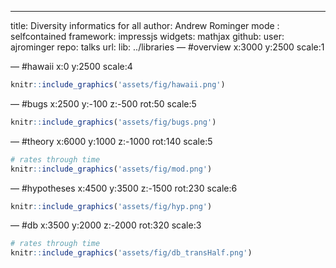 ---
title: Diversity informatics for all
author: Andrew Rominger
mode  : selfcontained
framework: impressjs
widgets: mathjax
github:
  user: ajrominger
  repo: talks 
url:
  lib: ../libraries
--- #overview x:3000 y:2500 scale:1

--- #hawaii x:0 y:2500 scale:4
```r
knitr::include_graphics('assets/fig/hawaii.png')
```

--- #bugs x:2500 y:-100 z:-500 rot:50 scale:5
```r
knitr::include_graphics('assets/fig/bugs.png')
```

--- #theory x:6000 y:1000 z:-1000 rot:140 scale:5
```r
# rates through time
knitr::include_graphics('assets/fig/mod.png')
```

--- #hypotheses x:4500 y:3500 z:-1500 rot:230 scale:6
```r
knitr::include_graphics('assets/fig/hyp.png')
```

--- #db x:3500 y:2000 z:-2000 rot:320 scale:3
```r
# rates through time
knitr::include_graphics('assets/fig/db_transHalf.png')
```


